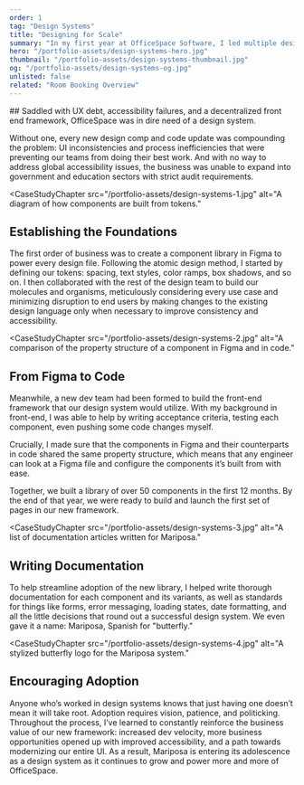 ```yaml
---
order: 1
tag: "Design Systems"
title: "Designing for Scale"
summary: "In my first year at OfficeSpace Software, I led multiple designers and developers in the process of building a design system where none existed, unlocking new sales segments, tripling development velocity, and setting up a bright future for the 15-year-old product. Meet Mariposa."
hero: "/portfolio-assets/design-systems-hero.jpg"
thumbnail: "/portfolio-assets/design-systems-thumbnail.jpg"
og: "/portfolio-assets/design-systems-og.jpg"
unlisted: false
related: "Room Booking Overview"
---
```


<CaseStudyProblemStatement>
## Saddled with UX debt, accessibility failures, and a decentralized front end framework, OfficeSpace was in dire need of a design system.

Without one, every new design comp and code update was compounding the problem: UI inconsistencies and process inefficiencies that were preventing our teams from doing their best work. And with no way to address global accessibility issues, the business was unable to expand into government and education sectors with strict audit requirements.
</CaseStudyProblemStatement>

<CaseStudyChapter
src="/portfolio-assets/design-systems-1.jpg"
alt="A diagram of how components are built from tokens."
>
## Establishing the Foundations
The first order of business was to create a component library in Figma to power every design file. Following the atomic design method, I started by defining our tokens: spacing, text styles, color ramps, box shadows, and so on. I then collaborated with the rest of the design team to build our molecules and organisms, meticulously considering every use case and minimizing disruption to end users by making changes to the existing design language only when necessary to improve consistency and accessibility.
</CaseStudyChapter>

<CaseStudyChapter
src="/portfolio-assets/design-systems-2.jpg"
alt="A comparison of the property structure of a component in Figma and in code."
>
## From Figma to Code
Meanwhile, a new dev team had been formed to build the front-end framework that our design system would utilize. With my background in front-end, I was able to help by writing acceptance criteria, testing each component, even pushing some code changes myself.

Crucially, I made sure that the components in Figma and their counterparts in code shared the same property structure, which means that any engineer can look at a Figma file and configure the components it’s built from with ease.

Together, we built a library of over 50 components in the first 12 months. By the end of that year, we were ready to build and launch the first set of pages in our new framework.
</CaseStudyChapter>

<CaseStudyChapter
src="/portfolio-assets/design-systems-3.jpg"
alt="A list of documentation articles written for Mariposa."
>
## Writing Documentation
To help streamline adoption of the new library, I helped write thorough documentation for each component and its variants, as well as standards for things like forms, error messaging, loading states, date formatting, and all the little decisions that round out a successful design system. We even gave it a name: Mariposa, Spanish for "butterfly."
</CaseStudyChapter>

<CaseStudyChapter
src="/portfolio-assets/design-systems-4.jpg"
alt="A stylized butterfly logo for the Mariposa system."
>
## Encouraging Adoption
Anyone who’s worked in design systems knows that just having one doesn’t mean it will take root. Adoption requires vision, patience, and politicking. Throughout the process, I’ve learned to constantly reinforce the business value of our new framework: increased dev velocity, more business opportunities opened up with improved accessibility, and a path towards modernizing our entire UI. As a result, Mariposa is entering its adolescence as a design system as it continues to grow and power more and more of OfficeSpace.
</CaseStudyChapter>
